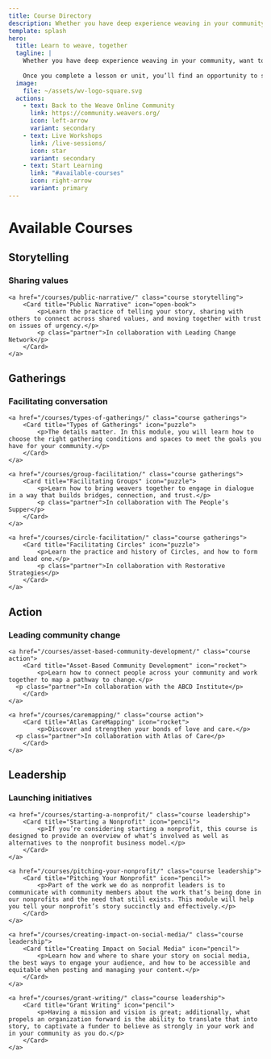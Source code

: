 ```yaml
---
title: Course Directory
description: Whether you have deep experience weaving in your community, want to add skills to your practice, or are new to weaving, we hope the Weave Learning Center will provide helpful knowledge and inspiration, and it is completely free.
template: splash
hero:
  title: Learn to weave, together
  tagline: |
    Whether you have deep experience weaving in your community, want to add skills to your practice, or are new to weaving, we hope the Weave Learning Center will provide helpful knowledge and inspiration.
    
    Once you complete a lesson or unit, you’ll find an opportunity to submit a Reflection and earn a badge on your Weave Community profile. To earn badges and join conversations, you’ll need to <a href="https://community.weavers.org/pages/welcome">become a member of our Weave Online Community</a>. We hope to see you there soon!
  image:
    file: ~/assets/wv-logo-square.svg
  actions:
    - text: Back to the Weave Online Community
      link: https://community.weavers.org/
      icon: left-arrow
      variant: secondary
    - text: Live Workshops
      link: /live-sessions/
      icon: star
      variant: secondary
    - text: Start Learning
      link: "#available-courses"
      icon: right-arrow
      variant: primary
---
```



# Available Courses

## Storytelling
### Sharing values

<CardGrid class="perspective">

	<a href="/courses/public-narrative/" class="course storytelling">
		<Card title="Public Narrative" icon="open-book">
			<p>Learn the practice of telling your story, sharing with others to connect across shared values, and moving together with trust on issues of urgency.</p>
			<p class="partner">In collaboration with Leading Change Network</p>
		</Card>
	</a>

</CardGrid>

## Gatherings
### Facilitating conversation

<CardGrid class="perspective">

	<a href="/courses/types-of-gatherings/" class="course gatherings">
		<Card title="Types of Gatherings" icon="puzzle">
			<p>The details matter. In this module, you will learn how to choose the right gathering conditions and spaces to meet the goals you have for your community.</p>
		</Card>
	</a>

	<a href="/courses/group-facilitation/" class="course gatherings">
		<Card title="Facilitating Groups" icon="puzzle">
			<p>Learn how to bring weavers together to engage in dialogue in a way that builds bridges, connection, and trust.</p>
			<p class="partner">In collaboration with The People’s Supper</p>
		</Card>
	</a>

	<a href="/courses/circle-facilitation/" class="course gatherings">
		<Card title="Facilitating Circles" icon="puzzle">
			<p>Learn the practice and history of Circles, and how to form and lead one.</p>
			<p class="partner">In collaboration with Restorative Strategies</p>
		</Card>
	</a>

</CardGrid>

## Action
### Leading community change

<CardGrid class="perspective">

	<a href="/courses/asset-based-community-development/" class="course action">
		<Card title="Asset-Based Community Development" icon="rocket">
			<p>Learn how to connect people across your community and work together to map a pathway to change.</p>
      <p class="partner">In collaboration with the ABCD Institute</p>
		</Card>
	</a>

	<a href="/courses/caremapping/" class="course action">
		<Card title="Atlas CareMapping" icon="rocket">
			<p>Discover and strengthen your bonds of love and care.</p>
      <p class="partner">In collaboration with Atlas of Care</p>
		</Card>
	</a>

</CardGrid>

## Leadership
### Launching initiatives

<CardGrid class="perspective">

	<a href="/courses/starting-a-nonprofit/" class="course leadership">
		<Card title="Starting a Nonprofit" icon="pencil">
			<p>If you’re considering starting a nonprofit, this course is designed to provide an overview of what’s involved as well as alternatives to the nonprofit business model.</p>
		</Card>
	</a>

	<a href="/courses/pitching-your-nonprofit/" class="course leadership">
		<Card title="Pitching Your Nonprofit" icon="pencil">
			<p>Part of the work we do as nonprofit leaders is to communicate with community members about the work that’s being done in our nonprofits and the need that still exists. This module will help you tell your nonprofit’s story succinctly and effectively.</p>
		</Card>
	</a>

	<a href="/courses/creating-impact-on-social-media/" class="course leadership">
		<Card title="Creating Impact on Social Media" icon="pencil">
			<p>Learn how and where to share your story on social media, the best ways to engage your audience, and how to be accessible and equitable when posting and managing your content.</p>
		</Card>
	</a>

	<a href="/courses/grant-writing/" class="course leadership">
		<Card title="Grant Writing" icon="pencil">
			<p>Having a mission and vision is great; additionally, what propels an organization forward is the ability to translate that into story, to captivate a funder to believe as strongly in your work and in your community as you do.</p>
		</Card>
	</a>

</CardGrid>
